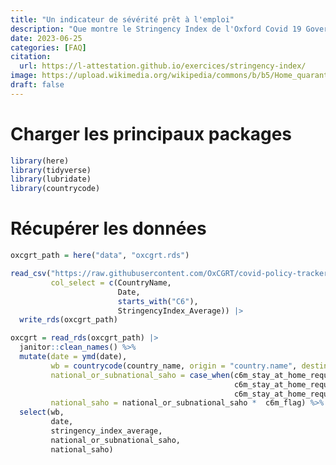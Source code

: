 ```yaml
---
title: "Un indicateur de sévérité prêt à l'emploi"
description: "Que montre le Stringency Index de l'Oxford Covid 19 Government Response Tracker ?"
date: 2023-06-25
categories: [FAQ]
citation: 
  url: https://l-attestation.github.io/exercices/stringency-index/ 
image: https://upload.wikimedia.org/wikipedia/commons/b/b5/Home_quarantine_stamp_BMC.jpg
draft: false
---
```


# Charger les principaux packages

```r
library(here)
library(tidyverse)
library(lubridate)
library(countrycode)
```

# Récupérer les données

```r
oxcgrt_path = here("data", "oxcgrt.rds")
```

```r
read_csv("https://raw.githubusercontent.com/OxCGRT/covid-policy-tracker/master/data/OxCGRT_nat_latest.csv",
         col_select = c(CountryName,
                        Date,
                        starts_with("C6"),
                        StringencyIndex_Average)) |>
  write_rds(oxcgrt_path)

```

```r
oxcgrt = read_rds(oxcgrt_path) |> 
  janitor::clean_names() %>%
  mutate(date = ymd(date),
         wb = countrycode(country_name, origin = "country.name", destination = "wb"),
         national_or_subnational_saho = case_when(c6m_stay_at_home_requirements %in% 0:1 ~ 0,
                                                  c6m_stay_at_home_requirements == 2 ~ 1,
                                                  c6m_stay_at_home_requirements == 3 ~ 2),
         national_saho = national_or_subnational_saho *  c6m_flag) %>%
  select(wb,
         date,
         stringency_index_average,
         national_or_subnational_saho,
         national_saho)
```

